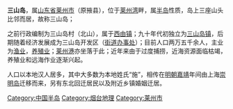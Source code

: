 '''三山岛'''，属[[山东省|山东省]][[莱州市|莱州市]]（原掖县），位于[[莱州湾|莱州湾]]畔，属[[半岛|半岛]]性质，岛上三座山头比邻而居，故称三山岛；

之前行政编制为三山岛村（北山），属于[[西由镇|西由镇]]；九十年代初独立为[[三山岛镇|三山岛镇]]，后期随着经济发展成为三山岛开发区（[[三山岛街道|街道办事处]]）；目前人口两万五千余人，主业为[[渔业|渔业]]，[[养殖业|养殖业]]；[[莱州港|莱州港]]亦坐落于此；近年来由于过度捕捞，近海资源面临枯竭，养殖业和远海作业逐渐兴起。

人口以本地汉人居多，其中大多数为本地姓氏“施”，相传在[[明朝|明朝]][[嘉靖|嘉靖]]年间由上海[[崇明岛|崇明岛]]迁移而来，另有东北回迁居民以及附近乡镇婚姻迁居。

[[Category:中国半岛|Category:中国半岛]]
[[Category:烟台地理|Category:烟台地理]]
[[Category:莱州市|Category:莱州市]]